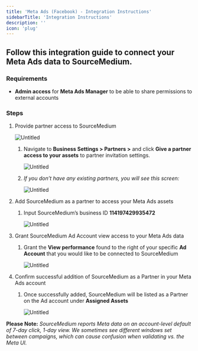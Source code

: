 ```yaml
---
title: 'Meta Ads (Facebook) - Integration Instructions'
sidebarTitle: 'Integration Instructions'
description: ''
icon: 'plug'
---
```


## Follow this integration guide to connect your Meta Ads data to SourceMedium.

### Requirements

- **Admin access** for **Meta Ads Manager** to be able to share permissions to external accounts

### Steps

1. Provide partner access to SourceMedium
    
    ![Untitled](/images/article-imgs/meta-integration/Untitled.png)
    
    1. Navigate to **Business Settings > Partners >** and click **Give a partner access to your assets** to partner invitation settings. 
        
        ![Untitled](/images/article-imgs/meta-integration/Untitled1.png)
        
    2. *If you don’t have any existing partners, you will see this screen:*
        
        ![Untitled](/images/article-imgs/meta-integration/Untitled2.png)
        
2. Add SourceMedium as a partner to access your Meta Ads assets 
    1. Input SourceMedium’s business ID **114197429935472**
        
        ![Untitled](/images/article-imgs/meta-integration/Untitled3.png)
        
3. Grant SourceMedium Ad Account view access to your Meta Ads data 
    1. Grant the **View performance** found to the right of your specific **Ad Account** that you would like to be connected to SourceMedium
        
        ![Untitled](/images/article-imgs/meta-integration/Untitled4.png)
        
4. Confirm successful addition of SourceMedium as a Partner in your Meta Ads account 
    1. Once successfully added, SourceMedium will be listed as a Partner on the Ad account under **Assigned Assets**
        
        ![Untitled](/images/article-imgs/meta-integration/Untitled5.png)
        

**Please Note:** *SourceMedium reports Meta data on an account-level default of 7-day click, 1-day view.  We sometimes see different windows set between campaigns, which can cause confusion when validating vs. the Meta UI.*
